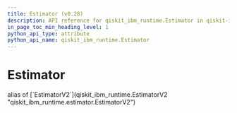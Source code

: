 ```yaml
---
title: Estimator (v0.28)
description: API reference for qiskit_ibm_runtime.Estimator in qiskit-ibm-runtime v0.28
in_page_toc_min_heading_level: 1
python_api_type: attribute
python_api_name: qiskit_ibm_runtime.Estimator
---
```


# Estimator

<Attribute id="qiskit_ibm_runtime.Estimator" isDedicatedPage={true} github="https://github.com/Qiskit/qiskit-ibm-runtime/tree/stable/0.28/qiskit_ibm_runtime/estimator.py#L46-L230">
  alias of [`EstimatorV2`](qiskit_ibm_runtime.EstimatorV2 "qiskit_ibm_runtime.estimator.EstimatorV2")
</Attribute>

